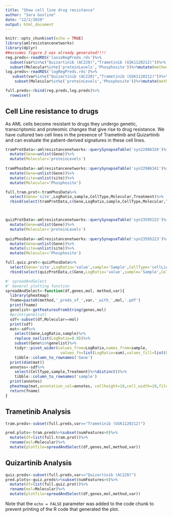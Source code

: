 ```yaml
---
title: "Show cell line drug resistance"
author: "Sara Gosline"
date: "12/2/2020"
output: html_document
---
```


```r
knitr::opts_chunk$set(echo = TRUE)
library(amlresistancenetworks)
library(dplyr)
##assumes figure 2 was already generated!!!!
reg.preds<-readRDS('lassoRegPreds.rds')%>%
  subset(var%in%c("Quizartinib (AC220)","Trametinib (GSK1120212)"))%>%
  subset(Molecular%in%c('proteinLevels','Phosphosite'))%>%mutate(method='LASSO')
log.preds<-readRDS('logRegPreds.rds')%>%
   subset(var%in%c("Quizartinib (AC220)","Trametinib (GSK1120212)"))%>%
    subset(Molecular%in%c('proteinLevels','Phosphosite'))%>%mutate(method='Logistic')

full.preds<-rbind(reg.preds,log.preds)%>%
  rowwise()


```

## Cell Line resistance to drugs

As AML cells become resistant to drugs they undergo genetic, transcriptomic and proteomic changes that give rise to drug resistance. We have cultured two cell lines in the presence of Trametinib and Quizartinib and can evaluate the patient-derived signatures in these cell lines.



```r
tramProtData<-amlresistancenetworks::querySynapseTable('syn22986326')%>%subset(!is.nan(LogRatio))%>%
  mutate(Gene=unlist(Gene))%>%
  mutate(Molecular='proteinLevels')
 
tramPhosData<-amlresistancenetworks::querySynapseTable('syn22986341')%>%subset(!is.nan(LogRatio))%>%
  mutate(Gene=unlist(Gene))%>%
  mutate(site=unlist(site))%>%
  mutate(Molecular='Phosphosite')

full.tram.prot<-tramPhosData%>%
  select(Gene='site',LogRatio,sample,CellType,Molecular,Treatment)%>%
  rbind(select(tramProtData,c(Gene,LogRatio,sample,CellType,Molecular,Treatment)))



quizProtData<-amlresistancenetworks::querySynapseTable('syn23595222')%>%subset(!is.nan(value))%>%
  mutate(Gene=unlist(Gene))%>%
  mutate(Molecular='proteinLevels')
 
quizPhosData<-amlresistancenetworks::querySynapseTable('syn23595223')%>%subset(!is.nan(value))%>%
  mutate(Gene=unlist(Gene))%>%
  mutate(site=unlist(site))%>%
  mutate(Molecular='Phosphosite')

full.quiz.prot<-quizPhosData%>%
  select(Gene='site',LogRatio='value',sample='Sample',CellType='cellLine',Molecular,Treatment='Ligand')%>%
  rbind(select(quizProtData,c(Gene,LogRatio='value',sample='Sample',CellType='cellLine',Molecular,Treatment='Ligand')))


```

```r
#' spreadAndSelect
#' General plotting function
spreadAndSelect<-function(df,genes,mol, method,var){
  library(pheatmap)
  fname=paste0(method,'_preds_of_',var,'_with_',mol,'.pdf')
  print(fname)
  genelist<-getFeaturesFromString(genes,mol)
  #print(genelist)
  sdf<-subset(df,Molecular==mol)
  print(sdf)
  mat<-sdf%>%
    select(Gene,LogRatio,sample)%>%
    replace_na(list(LogRatio=0.0))%>%
    subset(Gene%in%genelist)%>%
    tidyr::pivot_wider(values_from=LogRatio,names_from=sample,
                        values_fn=list(LogRatio=sum),values_fill=list(LogRatio=0.0))%>%
    tibble::column_to_rownames('Gene')
  print(dim(mat))
  annotes<-sdf%>%
    select(CellType,sample,Treatment)%>%distinct()%>%
    tibble::column_to_rownames('sample')
  print(annotes)
  pheatmap(mat,annotation_col=annotes, cellheight=10,cell_width=10,filename=fname)
  return(fname)
}
```

## Trametinib Analysis



```r
tram.preds<-subset(full.preds,var=="Trametinib (GSK1120212)")

pred.plots<-tram.preds%>%subset(numFeatures>0)%>%
  mutate(df=list(full.tram.prot))%>%
  rename(mol=Molecular)%>%
  mutate(plotfile=spreadAndSelect(df,genes,mol,method,var))
```


## Quizartinib Analysis

```r
quiz.preds<-subset(full.preds,var=="Quizartinib (AC220)")
pred.plots<-quiz.preds%>%subset(numFeatures>0)%>%
  mutate(df=list(full.quiz.prot))%>%
  rename(mol=Molecular)%>%
  mutate(plotfile=spreadAndSelect(df,genes,mol,method,var))

```
Note that the `echo = FALSE` parameter was added to the code chunk to prevent printing of the R code that generated the plot.
